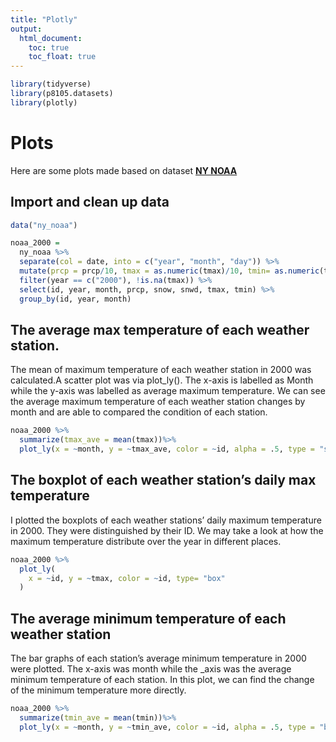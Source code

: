 ```yaml
---
title: "Plotly"
output:
  html_document:
    toc: true
    toc_float: true
---
```

```r
library(tidyverse)
library(p8105.datasets)
library(plotly)
```
# Plots
Here are some plots made based on dataset __[NY NOAA](https://p8105.com/dataset_noaa.html)__

## Import and clean up data
```r
data("ny_noaa")

noaa_2000 = 
  ny_noaa %>%
  separate(col = date, into = c("year", "month", "day")) %>%
  mutate(prcp = prcp/10, tmax = as.numeric(tmax)/10, tmin= as.numeric(tmin)/10) %>%
  filter(year == c("2000"), !is.na(tmax)) %>%
  select(id, year, month, prcp, snow, snwd, tmax, tmin) %>%
  group_by(id, year, month)
```

## The average max temperature of each weather station. 
The mean of maximum temperature of each weather station in 2000 was calculated.A scatter plot was via plot_ly(). The x-axis is labelled as Month while the y-axis was labelled as average maximum temperature. We can see the average maximum temperature of each weather station changes by month and are able to compared the condition of each station. 
```r
noaa_2000 %>%
  summarize(tmax_ave = mean(tmax))%>%
  plot_ly(x = ~month, y = ~tmax_ave, color = ~id, alpha = .5, type = "scatter")
```

## The boxplot of each weather station's daily max temperature
I plotted the boxplots of each weather stations' daily maximum temperature in 2000. They were distinguished by their ID. We may take a look at how the maximum temperature distribute over the year in different places. 
```r
noaa_2000 %>%
  plot_ly(
    x = ~id, y = ~tmax, color = ~id, type= "box"
  ) 
```

## The average minimum temperature of each weather station
The bar graphs of each station's average minimum temperature in 2000 were plotted. The x-axis was month while the _axis was the average minimum temperature of each station. In this plot, we can find the change of the minimum temperature more directly. 
```r
noaa_2000 %>%
  summarize(tmin_ave = mean(tmin))%>%
  plot_ly(x = ~month, y = ~tmin_ave, color = ~id, alpha = .5, type = "bar")
```





